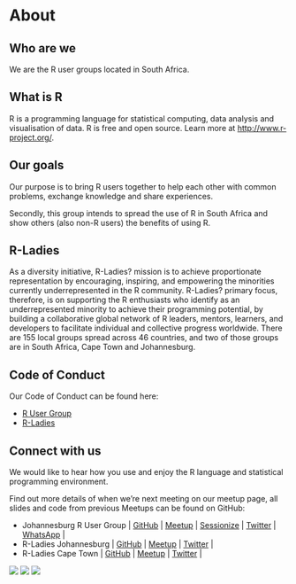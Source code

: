 # About

## Who are we

We are the R user groups located in South Africa.

## What is R

R is a programming language for statistical computing, data analysis and visualisation of data. R is free and open source. Learn more at <http://www.r-project.org/>.

## Our goals

Our purpose is to bring R users together to help each other with common problems, exchange knowledge and share experiences.

Secondly, this group intends to spread the use of R in South Africa and show others (also non-R users) the benefits of using R.

## R-Ladies

As a diversity initiative, R-Ladies? mission is to achieve proportionate representation by encouraging, inspiring, and empowering the minorities currently underrepresented in the R community. R-Ladies? primary focus, therefore, is on supporting the R enthusiasts who identify as an underrepresented minority to achieve their programming potential, by building a collaborative global network of R leaders, mentors, learners, and developers to facilitate individual and collective progress worldwide. There are 155 local groups spread across 46 countries, and two of those groups are in South Africa, Cape Town and Johannesburg.

## Code of Conduct

Our Code of Conduct can be found here:

-   [R User Group](https://wiki.r-consortium.org/view/R_Consortium_and_the_R_Community_Code_of_Conduct)
-   [R-Ladies](https://rladies.org/code-of-conduct/)

## Connect with us

We would like to hear how you use and enjoy the R language and statistical programming environment.

Find out more details of when we're next meeting on our meetup page, all slides and code from previous Meetups can be found on GitHub:

-   Johannesburg R User Group \| [GitHub](https://github.com/rusergroupcoza/meetup-presentations_johannesburg/) \| [Meetup](https://www.meetup.com/Joburg-R-Users-Group/) \| [Sessionize](https://sessionize.com/johannesburg-r-user-group/) \| [Twitter](https://twitter.com/JHBRUserGroup) \| [WhatsApp](https://bit.ly/3CeDifS) \|
-   R-Ladies Johannesburg \| [GitHub](https://github.com/rladies/meetup-presentations_jozi/) \| [Meetup](https://www.meetup.com/rladies-johannesburg/) \| [Twitter](https://twitter.com/RLadiesJozi) \|
-   R-Ladies Cape Town \| [GitHub](https://github.com/rladies/meetup-presentations_capetown/) \| [Meetup](https://www.meetup.com/rladies-cape-town/) \| [Twitter](https://twitter.com/RLadiesCapeTown) \|

<div>

![](johannesburg-r-usergroup-logo.png){fig-align="center"} ![](r-ladies-logo.png){fig-align="center"} ![](r-ladies-cape-town-logo.png){fig-align="center"}

</div>
